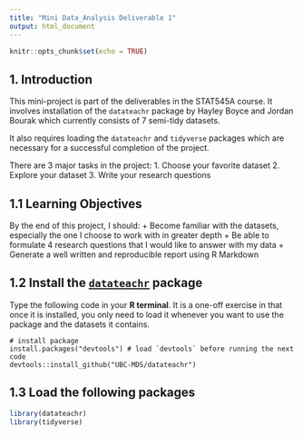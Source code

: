 ```yaml
---
title: "Mini Data_Analysis Deliverable 1"
output: html_document
---
```


```r
knitr::opts_chunk$set(echo = TRUE)
```

## 1. Introduction

This mini-project is part of the deliverables in the STAT545A course. It involves installation of the `datateachr` package by Hayley Boyce and Jordan Bourak which currently consists of 7 semi-tidy datasets.

It also requires loading the `datateachr` and `tidyverse` packages which are necessary for a successful completion of the project.

There are 3 major tasks in the project:
1. Choose your favorite dataset
2. Explore your dataset
3. Write your research questions

## 1.1 Learning Objectives

By the end of this project, I should:
+ Become familiar with the datasets, especially the one I choose to work with in greater depth
+ Be able to formulate 4 research questions that I would like to answer with my data
+ Generate a well written and reproducible report using R Markdown

## 1.2 Install the [`datateachr`](https://github.com/UBC-MDS/datateachr) package 

Type the following code in your **R terminal**. It is a one-off exercise in that once it is installed, you only need to load it whenever you want to use the package and the datasets it contains.

```
# install package
install.packages("devtools") # load `devtools` before running the next code
devtools::install_github("UBC-MDS/datateachr")
```

## 1.3 Load the following packages

```r
library(datateachr)
library(tidyverse)
```


